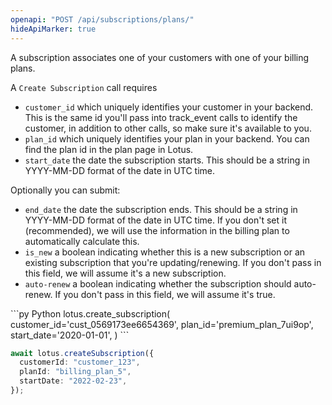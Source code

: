 ```yaml
---
openapi: "POST /api/subscriptions/plans/"
hideApiMarker: true
---
```


A subscription associates one of your customers with one of your billing plans.

A `Create Subscription` call requires

- `customer_id` which uniquely identifies your customer in your backend. This is the same id you'll pass into track_event calls to identify the customer, in addition to other calls, so make sure it's available to you.
- `plan_id` which uniquely identifies your plan in your backend. You can find the plan id in the plan page in Lotus.
- `start_date` the date the subscription starts. This should be a string in YYYY-MM-DD format of the date in UTC time.

Optionally you can submit:

- `end_date` the date the subscription ends. This should be a string in YYYY-MM-DD format of the date in UTC time. If you don't set it (recommended), we will use the information in the billing plan to automatically calculate this.
- `is_new` a boolean indicating whether this is a new subscription or an existing subscription that you're updating/renewing. If you don't pass in this field, we will assume it's a new subscription.
- `auto-renew` a boolean indicating whether the subscription should auto-renew. If you don't pass in this field, we will assume it's true.

<CodeGroup>
```py Python
lotus.create_subscription(
  customer_id='cust_0569173ee6654369',
  plan_id='premium_plan_7ui9op',
  start_date='2020-01-01',
)
```

```ts Typescript
await lotus.createSubscription({
  customerId: "customer_123",
  planId: "billing_plan_5",
  startDate: "2022-02-23",
});
```

</CodeGroup>
